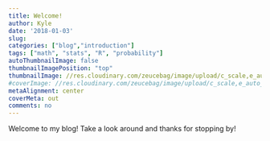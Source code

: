 ---
title: Welcome!
author: Kyle
date: '2018-01-03'
slug: 
categories: ["blog","introduction"]
tags: ["math", "stats", "R", "probability"]
autoThumbnailImage: false
thumbnailImagePosition: "top"
thumbnailImage: //res.cloudinary.com/zeucebag/image/upload/c_scale,e_auto_brightness,w_868/v1515104336/ZULU_-_WIN_20180104_171619_svwuod.jpg
#coverImage: //res.cloudinary.com/zeucebag/image/upload/c_scale,e_auto_brightness,w_868/v1515104336/ZULU_-_WIN_20180104_171619_svwuod.jpg
metaAlignment: center
coverMeta: out
comments: no
---

Welcome to my blog! Take a look around and thanks for stopping by!




